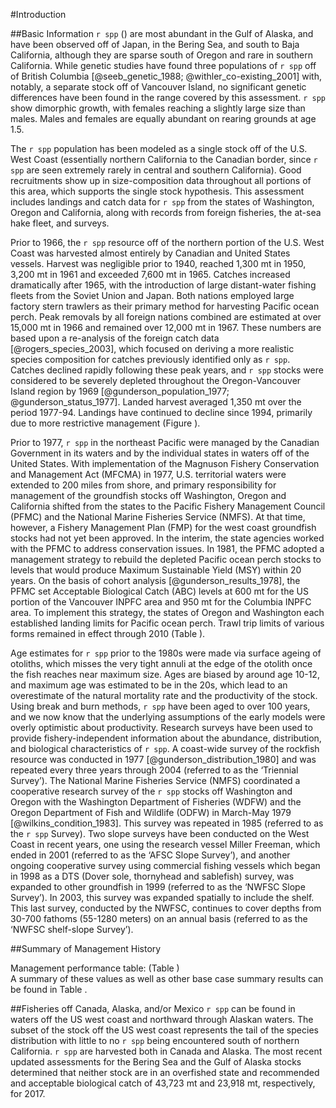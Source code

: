 <!-- ***********INTRODUCTION SECTION*************************************** -->
  
#Introduction
  
##Basic Information
`r spp` (\emph{`r spp.sci`}) are most abundant in the Gulf of Alaska, and have been observed off of Japan, in the Bering Sea, and south to Baja California, although they are sparse south of Oregon and rare in southern California. While genetic studies have found three populations of `r spp` off of British Columbia [@seeb_genetic_1988; @withler_co-existing_2001] with, notably, a separate stock off of Vancouver Island, no significant genetic differences have been found in the range covered by this assessment. `r spp` show dimorphic growth, with females reaching a slightly large size than males. Males and females are equally abundant on rearing grounds at age 1.5.

The `r spp` population has been modeled as a single stock off of the U.S. West Coast (essentially northern California to the Canadian border, since `r spp` are seen extremely rarely in central and southern California). Good recruitments show up in size-composition data throughout all portions of this area, which supports the single stock hypothesis. This assessment includes landings and catch data for `r spp` from the states of Washington, Oregon and California, along with records from foreign fisheries, the at-sea hake fleet, and surveys.

Prior to 1966, the `r spp` resource off of the northern portion of the U.S. West Coast was harvested almost entirely by Canadian and United States vessels. Harvest was negligible prior to 1940, reached 1,300 mt in 1950, 3,200 mt in 1961 and exceeded 7,600 mt in 1965. Catches increased dramatically after 1965, with the introduction of large distant-water fishing fleets from the Soviet Union and Japan. Both nations employed large factory stern trawlers as their primary method for harvesting Pacific ocean perch. Peak removals by all foreign nations combined are estimated at over 15,000 mt in 1966 and remained over 12,000 mt in 1967. These numbers are based upon a re-analysis of the foreign catch data [@rogers_species_2003], which focused on deriving a more realistic species composition for catches previously identified only as `r spp`. Catches declined rapidly following these peak years, and `r spp` stocks were considered to be severely depleted throughout the Oregon-Vancouver Island region by 1969  [@gunderson_population_1977; @gunderson_status_1977]. Landed harvest averaged 1,350 mt over the period 1977-94.  Landings have continued to decline since 1994, primarily due to more restrictive management (Figure \ref{fig:Catch}).

Prior to 1977, `r spp` in the northeast Pacific were managed by the Canadian Government in its waters and by the individual states in waters off of the United States. With implementation of the Magnuson Fishery Conservation and Management Act (MFCMA) in 1977, U.S. territorial waters were extended to 200 miles from shore, and primary responsibility for management of the groundfish stocks off Washington, Oregon and California shifted from the states to the Pacific Fishery Management Council (PFMC) and the National Marine Fisheries Service (NMFS). At that time, however, a Fishery Management Plan (FMP) for the west coast groundfish stocks had not yet been approved. In the interim, the state agencies worked with the PFMC to address conservation issues. In 1981, the PFMC adopted a management strategy to rebuild the depleted Pacific ocean perch stocks to levels that would produce Maximum Sustainable Yield (MSY) within 20 years. On the basis of cohort analysis [@gunderson_results_1978],  the PFMC set Acceptable Biological Catch (ABC) levels at 600 mt for the US portion of the Vancouver INPFC area and 950 mt for the Columbia INPFC area. To implement this strategy, the states of Oregon and Washington each established landing limits for Pacific ocean perch. Trawl trip limits of various forms remained in effect through 2010 (Table \ref{tab:Regs}).

Age estimates for `r spp` prior to the 1980s were made via surface ageing of otoliths, which misses the very tight annuli at the edge of the otolith once the fish reaches near maximum size. Ages are biased by around age 10-12, and maximum age was estimated to be in the 20s, which lead to an overestimate of the natural mortality rate and the productivity of the stock. Using break and burn methods, `r spp` have been aged to over 100 years, and we now know that the underlying assumptions of the early models were overly optimistic about productivity. Research surveys have been used to provide fishery-independent information about the abundance, distribution, and biological characteristics of `r spp`. A coast-wide survey of the rockfish resource was conducted in 1977 [@gunderson_distribution_1980] and was repeated every three years through 2004 (referred to as the 'Triennial Survey'). The National Marine Fisheries Service (NMFS) coordinated a cooperative research survey of the `r spp` stocks off Washington and Oregon with the Washington Department of Fisheries (WDFW) and the Oregon Department of Fish and Wildlife (ODFW) in March-May 1979 [@wilkins_condition_1983]. This survey was repeated in 1985 (referred to as the `r spp` Survey). Two slope surveys have been conducted on the West Coast in recent years, one using the research vessel Miller Freeman, which ended in 2001 (referred to as the 'AFSC Slope Survey'), and another ongoing cooperative survey using commercial fishing vessels which began in 1998 as a DTS (Dover sole, thornyhead and sablefish) survey, was expanded to other groundfish in 1999 (referred to as the 'NWFSC Slope Survey'). In 2003, this survey was expanded spatially to include the shelf. This last survey, conducted by the NWFSC, continues to cover depths from 30-700 fathoms (55-1280 meters) on an annual basis (referred to as the 'NWFSC shelf-slope Survey').



##Summary of Management History
\hl{Include: Summary of management history (e.g., changes in mesh sizes, trip 
                                            limits, or other management actions that may have significantly altered selection, 
                                            catch rates, or discards).}
                                            
\hl{Include: Management performance, including a table or tables comparing 
  Overfishing Limit (OFL), Annual Catch Limit (ACL), Harvest Guideline (HG) 
  [CPS only], landings, and catch (i.e., landings plus discard) for each area and year.}

Management performance table: (Table \ref{tab:mnmgt_perform})      
A summary of these values as well as other base case summary results can be found 
in Table \ref{tab:base_summary}.


##Fisheries off Canada, Alaska, and/or Mexico
`r spp` can be found in waters off the US west coast and northward through Alaskan waters.  The subset of the stock off the US west coast represents the tail of the species distribution with little to no `r spp` being encountered south of northern California.  `r spp` are harvested both in Canada and Alaska.  The most recent updated assessments for the Bering Sea and the Gulf of Alaska stocks determined that neither stock are in an overfished state and recommended and acceptable biological catch of 43,723 mt and 23,918 mt, respectively, for 2017. \hl{Insert information about the Canadian stock}  